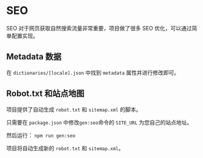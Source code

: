# SEO

SEO 对于网页获取自然搜索流量非常重要，项目做了很多 SEO 优化，可以通过简单配置实现。

## Metadata 数据
在 `dictionaries/[locale].json` 中找到 `metadata` 属性并进行修改即可。

## Robot.txt 和站点地图
项目提供了自动生成 `robot.txt` 和 `sitemap.xml` 的脚本。

只需要在 `package.json` 中修改`gen:seo`命令的 `SITE_URL` 为您自己的站点地址。

然后运行：
```npm run gen:seo```

项目将自动生成新的 `robot.txt` 和 `sitemap.xml`。